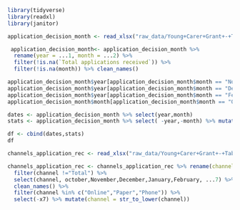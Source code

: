 ```r
library(tidyverse)
library(readxl)
library(janitor)

```

```r
application_decision_month <- read_xlsx("raw_data/Young+Carer+Grant+-+Tables+-+April+2020.xlsx",sheet = 2,skip = 3)
```

```r
 application_decision_month<- application_decision_month %>% 
  rename(year = ...1, month = ...2) %>% 
  filter(!is.na(`Total applications received`)) %>% 
  filter(!is.na(month)) %>% clean_names()
```

```r
application_decision_month$year[application_decision_month$month == "November"] <- "2019"
application_decision_month$year[application_decision_month$month == "December"] <- "2019"
application_decision_month$year[application_decision_month$month == "February"] <- "2020"
application_decision_month$month[application_decision_month$month == "October2"] <- "October"
```

```r
dates <- application_decision_month %>% select(year,month)
stats <- application_decision_month %>% select( -year,-month) %>% mutate_all(as.numeric)
```
```r
df <- cbind(dates,stats)
df
```

```r
channels_application_rec <- read_xlsx("raw_data/Young+Carer+Grant+-+Tables+-+April+2020.xlsx",sheet = 3,skip = 4)

channels_application_rec <- channels_application_rec %>% rename(channel = ...1, october = October1) %>% 
  filter(channel !="Total") %>% 
  select(channel, october,November,December,January,February, ...7) %>%
  clean_names() %>% 
  filter(channel %in% c("Online","Paper","Phone")) %>% 
  select(-x7) %>% mutate(channel = str_to_lower(channel))
```

